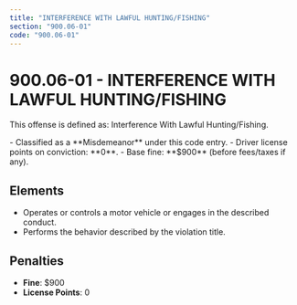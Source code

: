 ```yaml
---
title: "INTERFERENCE WITH LAWFUL HUNTING/FISHING"
section: "900.06-01"
code: "900.06-01"
---
```





# 900.06-01 - INTERFERENCE WITH LAWFUL HUNTING/FISHING

This offense is defined as: Interference With Lawful Hunting/Fishing.

<Aside type="caution" title="Charge Type: Misdemeanor">
- Classified as a **Misdemeanor** under this code entry.
- Driver license points on conviction: **0**.
- Base fine: **$900** (before fees/taxes if any).
</Aside>

## Elements
- Operates or controls a motor vehicle or engages in the described conduct.
- Performs the behavior described by the violation title.

## Penalties
- **Fine**: $900
- **License Points**: 0
